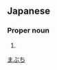 ==Japanese==
{{ja-kanjitab|馬|渕}}

===Proper noun===
{{ja-pos|proper|まぶち}}

# {{surname|lang=ja}}

[[Category:Japanese surnames|まぶち]]